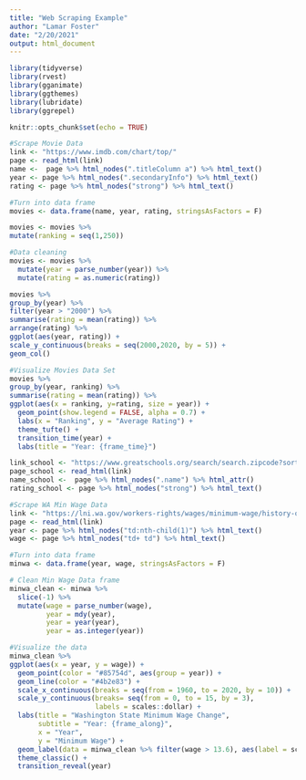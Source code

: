 ```yaml
---
title: "Web Scraping Example"
author: "Lamar Foster"
date: "2/20/2021"
output: html_document
---
```


```r
library(tidyverse)
library(rvest)
library(gganimate)
library(ggthemes)
library(lubridate)
library(ggrepel)
```

```r
knitr::opts_chunk$set(echo = TRUE)
```

```r
#Scrape Movie Data 
link <- "https://www.imdb.com/chart/top/"
page <- read_html(link)
name <-  page %>% html_nodes(".titleColumn a") %>% html_text()
year <- page %>% html_nodes(".secondaryInfo") %>% html_text()
rating <- page %>% html_nodes("strong") %>% html_text()

#Turn into data frame 
movies <- data.frame(name, year, rating, stringsAsFactors = F)

movies <- movies %>% 
mutate(ranking = seq(1,250))
```

```r
#Data cleaning 
movies <- movies %>% 
  mutate(year = parse_number(year)) %>% 
  mutate(rating = as.numeric(rating))

```


```r
movies %>% 
group_by(year) %>% 
filter(year > "2000") %>% 
summarise(rating = mean(rating)) %>% 
arrange(rating) %>% 
ggplot(aes(year, rating)) + 
scale_y_continuous(breaks = seq(2000,2020, by = 5)) +
geom_col()
```

```r
#Visualize Movies Data Set 
movies %>% 
group_by(year, ranking) %>% 
summarise(rating = mean(rating)) %>% 
ggplot(aes(x = ranking, y=rating, size = year)) +
  geom_point(show.legend = FALSE, alpha = 0.7) +
  labs(x = "Ranking", y = "Average Rating") + 
  theme_tufte() +
  transition_time(year) +
  labs(title = "Year: {frame_time}")
```

```r
link_school <- "https://www.greatschools.org/search/search.zipcode?sort=rating&zip=37043"
page_school <- read_html(link)
name_school <-  page %>% html_nodes(".name") %>% html_attr()
rating_school <- page %>% html_nodes("strong") %>% html_text()
```



```r
#Scrape WA Min Wage Data 
link <- "https://lni.wa.gov/workers-rights/wages/minimum-wage/history-of-washington-states-minimum-wage"
page <- read_html(link)
year <- page %>% html_nodes("td:nth-child(1)") %>% html_text()
wage <- page %>% html_nodes("td+ td") %>% html_text()

#Turn into data frame 
minwa <- data.frame(year, wage, stringsAsFactors = F)
```

```r
# Clean Min Wage Data frame 
minwa_clean <- minwa %>% 
  slice(-1) %>% 
  mutate(wage = parse_number(wage),
         year = mdy(year),
         year = year(year), 
         year = as.integer(year))
```

```r
#Visualize the data
minwa_clean %>% 
ggplot(aes(x = year, y = wage)) +
  geom_point(color = "#85754d", aes(group = year)) +
  geom_line(color = "#4b2e83") + 
  scale_x_continuous(breaks = seq(from = 1960, to = 2020, by = 10)) +
  scale_y_continuous(breaks= seq(from = 0, to = 15, by = 3),
                     labels = scales::dollar) +
  labs(title = "Washington State Minimum Wage Change",
       subtitle = "Year: {frame_along}",
       x = "Year",
       y = "Minimum Wage") +
  geom_label(data = minwa_clean %>% filter(wage > 13.6), aes(label = scales::dollar(wage))) +
  theme_classic() + 
  transition_reveal(year)
  
```




